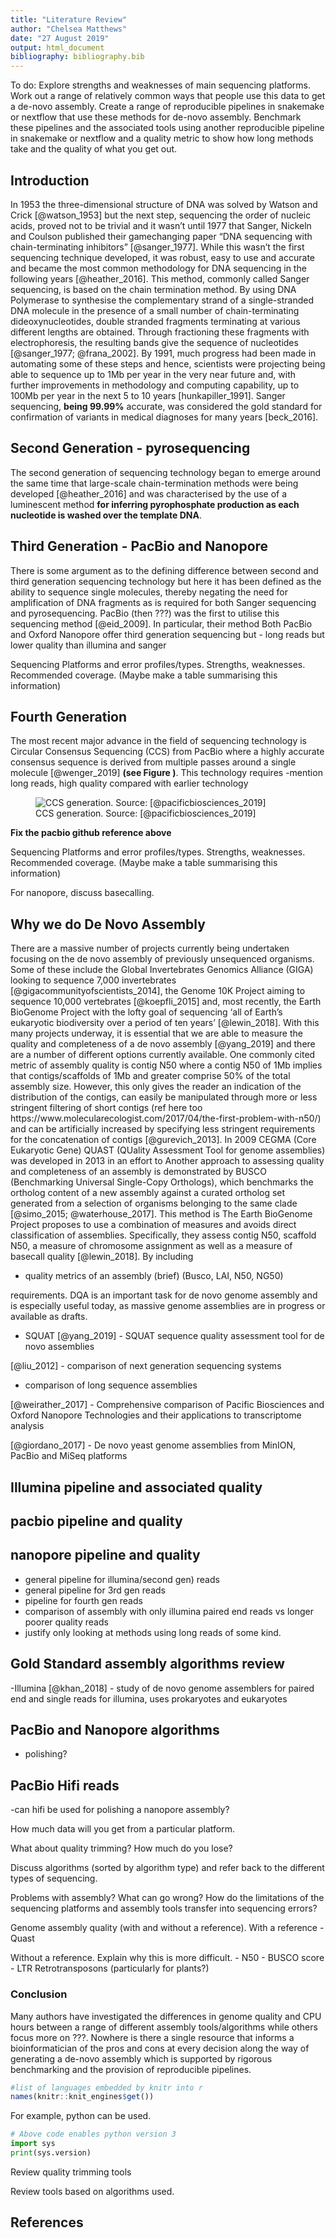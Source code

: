 ```yaml
---
title: "Literature Review"
author: "Chelsea Matthews"
date: "27 August 2019"
output: html_document
bibliography: bibliography.bib
---
```

To do: 
Explore strengths and weaknesses of main sequencing platforms. 
Work out a range of relatively common ways that people use this data to get a de-novo assembly.
Create a range of reproducible pipelines in snakemake or nextflow that use these methods for de-novo assembly. 
Benchmark these pipelines and the associated tools using another reproducible pipeline in snakemake or nextflow and a quality metric to show how long methods take and the quality of what you get out. 

## Introduction

In 1953 the three-dimensional structure of DNA was solved by Watson and Crick [@watson_1953] but the next step, sequencing the order of nucleic acids, proved not to be trivial and it wasn't until 1977 that Sanger, Nickeln and Coulson published their gamechanging paper "DNA sequencing with chain-terminating inhibitors" [@sanger_1977]. While this wasn't the first sequencing technique developed, it was robust, easy to use and accurate and became the most common methodology for DNA sequencing in the following years [@heather_2016]. This method, commonly called Sanger sequencing, is based on the chain termination method. By using DNA Polymerase to synthesise the complementary strand of a single-stranded DNA molecule in the presence of a small number of chain-terminating dideoxynucleotides, double stranded fragments terminating at various different lengths are obtained. Through fractioning these fragments with electrophoresis, the resulting bands give the sequence of nucleotides [@sanger_1977; @frana_2002]. By 1991, much progress had been made in automating some of these steps and hence, scientists were projecting being able to sequence up to 1Mb per year in the very near future and, with further improvements in methodology and computing capability, up to 100Mb per year in the next 5 to 10 years [hunkapiller_1991]. Sanger sequencing, **being 99.99%** accurate, was considered the gold standard for confirmation of variants in medical diagnoses for many years [beck_2016]. 

## Second Generation - pyrosequencing

The second generation of sequencing technology began to emerge around the same time that large-scale chain-termination methods were being developed [@heather_2016] and was characterised by the use of a luminescent method **for inferring pyrophosphate production as each nucleotide is washed over the template DNA**.  

## Third Generation - PacBio and Nanopore

There is some argument as to the defining difference between second and third generation sequencing technology but here it has been defined as the ability to sequence single molecules, thereby negating the need for amplification of DNA fragments as is required for both Sanger sequencing and pyrosequencing. PacBio (then ???) was the first to utilise this sequencing method [@eid_2009]. In particular, their method 
Both PacBio and Oxford Nanopore offer third generation sequencing but
- long reads but lower quality than illumina and sanger

Sequencing Platforms and error profiles/types. Strengths, weaknesses. Recommended coverage. (Maybe make a table summarising this information)

## Fourth Generation

The most recent major advance in the field of sequencing technology is Circular Consensus Sequencing (CCS) from PacBio where a highly accurate consensus sequence is derived from multiple passes around a single molecule [@wenger_2019] **(see Figure )**. This technology requires 
-mention long reads, high quality compared with earlier technology

![CCS generation. Source: [@pacificbiosciences_2019]](images/ccs-workflow.png)

**Fix the pacbio github reference above**

Sequencing Platforms and error profiles/types. Strengths, weaknesses. Recommended coverage. (Maybe make a table summarising this information)

For nanopore, discuss basecalling. 

## Why we do De Novo Assembly

There are a massive number of projects currently being undertaken focusing on the de novo assembly of previously unsequenced organisms. Some of these include the Global Invertebrates Genomics Alliance (GIGA) looking to sequence 7,000 invertebrates [@gigacommunityofscientists_2014], the Genome 10K Project aiming to sequence 10,000 vertebrates [@koepfli_2015] and, most recently, the Earth BioGenome Project with the lofty goal of sequencing 'all of Earth's eukaryotic biodiversity over a period of ten years' [@lewin_2018]. With this many projects underway, it is essential that we are able to measure the quality and completeness of a de novo assembly [@yang_2019] and there are a number of different options currently available. One commonly cited metric of assembly quality is contig N50 where a contig N50 of 1Mb implies that contigs/scaffolds of 1Mb and greater comprise 50% of the total assembly size. However, this only gives the reader an indication of the distribution of the contigs, can easily be manipulated through more or less stringent filtering of short contigs (ref here too https://www.molecularecologist.com/2017/04/the-first-problem-with-n50/) and can be artificially increased by specifying less stringent requirements for the concatenation of contigs [@gurevich_2013]. 
In 2009 CEGMA (Core Eukaryotic Gene) QUAST (QUality Assessment Tool for genome assemblies) was developed in 2013 in an effort to 
Another approach to assessing quality and completeness of an assembly is demonstrated by BUSCO (Benchmarking Universal Single-Copy Orthologs), which benchmarks the ortholog content of a new assembly against a curated ortholog set generated from a selection of organisms belonging to the same clade [@simo_2015; @waterhouse_2017]. This method is 
The Earth BioGenome Project proposes to use a combination of measures and avoids direct classification of assemblies. Specifically, they assess contig N50, scaffold N50, a measure of chromosome assignment as well as a measure of basecall quality [@lewin_2018]. By including 



- quality metrics of an assembly (brief) (Busco, LAI, N50, NG50)

requirements. DQA is an important task for de novo genome assembly and is especially useful today, as massive genome assemblies are in progress or available as drafts.


- SQUAT [@yang_2019] - SQUAT sequence quality assessment tool for de novo assemblies



[@liu_2012] - comparison of next generation sequencing systems

- comparison of long sequence assemblies

[@weirather_2017] - Comprehensive comparison of Pacific Biosciences and Oxford Nanopore Technologies and their applications to transcriptome analysis

[@giordano_2017] - De novo yeast genome assemblies from MinION, PacBio and MiSeq platforms



## Illumina pipeline and associated quality

## pacbio pipeline and quality


## nanopore pipeline and quality


- general pipeline for illumina/second gen) reads
- general pipeline for 3rd gen reads
- pipeline for fourth gen reads
- comparison of assembly with only illumina paired end reads vs longer poorer quality reads
- justify only looking at methods using long reads of some kind. 

## Gold Standard assembly algorithms review

-Illumina 
[@khan_2018] - study of de novo genome assemblers for paired end and single reads for illumina, uses prokaryotes and eukaryotes

## PacBio and Nanopore algorithms

- polishing?

## PacBio Hifi reads
 
-can hifi be used for polishing a nanopore assembly?

   
How much data will you get from a particular platform. 

What about quality trimming? How much do you lose?

Discuss algorithms (sorted by algorithm type) and refer back to the different types of sequencing. 

Problems with assembly? What can go wrong? How do the limitations of the sequencing platforms and assembly tools transfer into sequencing errors? 

Genome assembly quality (with and without a reference).
With a reference
-Quast
        
Without a reference. Explain why this is more difficult. 
- N50
- BUSCO score
- LTR Retrotransposons (particularly for plants?)

### Conclusion
Many authors have investigated the differences in genome quality and CPU hours between a range of different assembly tools/algorithms while others focus more on ???. Nowhere is there a single resource that informs a bioinformatician of the pros and cons at every decision along the way of generating a de-novo assembly which is supported by rigorous benchmarking and the provision of reproducible pipelines. 


```r
#list of languages embedded by knitr into r
names(knitr::knit_engines$get())

```

For example, python can be used. 

```python
# Above code enables python version 3
import sys
print(sys.version)
```

Review quality trimming tools

Review tools based on algorithms used. 


## References
